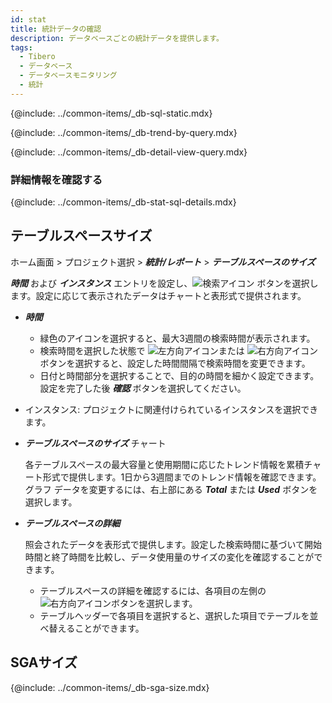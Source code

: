```yaml
---
id: stat
title: 統計データの確認
description: データベースごとの統計データを提供します。
tags:
  - Tibero
  - データベース
  - データベースモニタリング
  - 統計
---
```



{@include: ../common-items/_db-sql-static.mdx}  

{@include: ../common-items/_db-trend-by-query.mdx} 

{@include: ../common-items/_db-detail-view-query.mdx}  

### 詳細情報を確認する

{@include: ../common-items/_db-stat-sql-details.mdx}

<!-- mysql, mariadb 지원 -->

<!-- {@include: ../common-items/_db-database-size.mdx} -->

<!-- oracle, tibero -->

<!-- {@include: ../common-items/_db-tablespace-size.mdx}-->

## テーブルスペースサイズ

ホーム画面 > プロジェクト選択 > **_統計/レポート_** > **_テーブルスペースのサイズ_**

<ImgLang img="tibero-tablespace-size.png" desc="テーブルスペースサイズ" />

**_時間_** および **_インスタンス_** エントリを設定し、![検索アイコン](/img/ico-btn-search.png) ボタンを選択します。設定に応じて表示されたデータはチャートと表形式で提供されます。

-   **_時間_**
    -   緑色のアイコンを選択すると、最大3週間の検索時間が表示されます。 
    -   検索時間を選択した状態で ![左方向アイコン](/img/left-arrow.svg)または ![右方向アイコン](/img/right-arrow.svg)ボタンを選択すると、設定した時間間隔で検索時間を変更できます。
    -   日付と時間部分を選択することで、目的の時間を細かく設定できます。 設定を完了した後 **_確認_** ボタンを選択してください。

-   インスタンス: プロジェクトに関連付けられているインスタンスを選択できます。

-   **_テーブルスペースのサイズ_** チャート

    各テーブルスペースの最大容量と使用期間に応じたトレンド情報を累積チャート形式で提供します。1日から3週間までのトレンド情報を確認できます。グラフ データを変更するには、右上部にある **_Total_** または **_Used_** ボタンを選択します。

-   **_テーブルスペースの詳細_**

    照会されたデータを表形式で提供します。設定した検索時間に基づいて開始時間と終了時間を比較し、データ使用量のサイズの変化を確認することができます。 

    -   テーブルスペースの詳細を確認するには、各項目の左側の![右方向アイコン](/img/right-arrow.svg)ボタンを選択します。
    -   テーブルヘッダーで各項目を選択すると、選択した項目でテーブルを並べ替えることができます。

## SGAサイズ

{@include: ../common-items/_db-sga-size.mdx}
